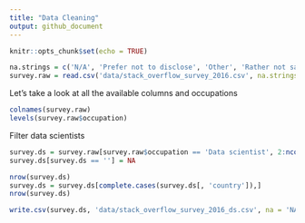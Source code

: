 ```yaml
---
title: "Data Cleaning"
output: github_document
---
```

```r
knitr::opts_chunk$set(echo = TRUE)
```

```r
na.strings = c('N/A', 'Prefer not to disclose', 'Other', 'Rather not say', 'Other (please specify)')
survey.raw = read.csv('data/stack_overflow_survey_2016.csv', na.strings = na.strings)
```

Let's take a look at all the available columns and occupations
```r
colnames(survey.raw)
levels(survey.raw$occupation)
```

Filter data scientists
```r
survey.ds = survey.raw[survey.raw$occupation == 'Data scientist', 2:ncol(survey.raw)]
survey.ds[survey.ds == ''] = NA

nrow(survey.ds)
survey.ds = survey.ds[complete.cases(survey.ds[, 'country']),]
nrow(survey.ds)

write.csv(survey.ds, 'data/stack_overflow_survey_2016_ds.csv', na = 'NA', row.names = F)
```
